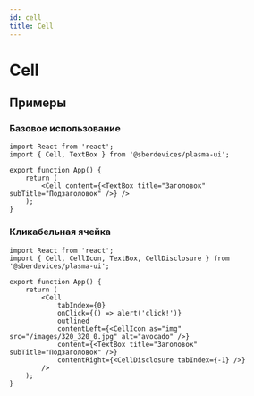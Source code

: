 ```yaml
---
id: cell
title: Cell
---
```



# Cell
<Description name="Cell" />
<PropsTable name="Cell" />
<StorybookLink name="Cell" />

## Примеры

### Базовое использование
```tsx live
import React from 'react';
import { Cell, TextBox } from '@sberdevices/plasma-ui';

export function App() {
    return (
        <Cell content={<TextBox title="Заголовок" subTitle="Подзаголовок" />} />
    );
}
```

### Кликабельная ячейка

```tsx live
import React from 'react';
import { Cell, CellIcon, TextBox, CellDisclosure } from '@sberdevices/plasma-ui';

export function App() {
    return (
        <Cell
            tabIndex={0}
            onClick={() => alert('click!')}
            outlined
            contentLeft={<CellIcon as="img" src="/images/320_320_0.jpg" alt="avocado" />}
            content={<TextBox title="Заголовок" subTitle="Подзаголовок" />}
            contentRight={<CellDisclosure tabIndex={-1} />}
        />
    );
}
```
